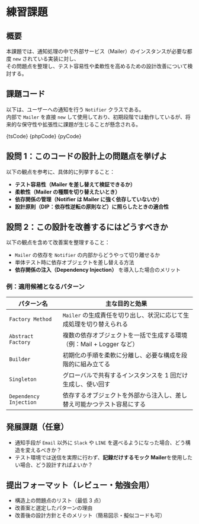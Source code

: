 

# 練習課題

## 概要

本課題では、通知処理の中で外部サービス（Mailer）のインスタンスが必要な都度 `new` されている実装に対し、  
その問題点を整理し、テスト容易性や柔軟性を高めるための設計改善について検討する。

## 課題コード

以下は、ユーザーへの通知を行う `Notifier` クラスである。  
内部で `Mailer` を直接 `new` して使用しており、初期段階では動作しているが、将来的な保守性や拡張性に課題が生じることが懸念される。

<Tabs groupId="language">
  <TabItem value="ts" label="TypeScript">
    <CodeBlock language="ts">{tsCode}</CodeBlock>
  </TabItem>
  <TabItem value="php" label="PHP">
    <CodeBlock language="php">{phpCode}</CodeBlock>
  </TabItem>
  <TabItem value="python" label="Python">
    <CodeBlock language="python">{pyCode}</CodeBlock>
  </TabItem>
</Tabs>

## 設問 1：このコードの設計上の問題点を挙げよ

以下の観点を参考に、具体的に列挙すること：

- **テスト容易性（Mailer を差し替えて検証できるか）**
- **柔軟性（Mailer の種類を切り替えたいとき）**
- **依存関係の管理（Notifier は Mailer に強く依存していないか）**
- **設計原則（DIP：依存性逆転の原則など）に照らしたときの適合性**

## 設問 2：この設計を改善するにはどうすべきか

以下の観点を含めて改善案を整理すること：

- `Mailer` の依存を `Notifier` の内部からどうやって切り離せるか
- 単体テスト時に依存オブジェクトを差し替える方法
- **依存関係の注入（Dependency Injection）** を導入した場合のメリット

### 例：適用候補となるパターン

| パターン名             | 主な目的と効果                                                         |
| ---------------------- | ---------------------------------------------------------------------- |
| `Factory Method`       | `Mailer` の生成責任を切り出し、状況に応じて生成処理を切り替えられる    |
| `Abstract Factory`     | 複数の依存オブジェクトを一括で生成する環境（例：Mail + Logger など）   |
| `Builder`              | 初期化の手順を柔軟に分離し、必要な構成を段階的に組み立てる             |
| `Singleton`            | グローバルで共有するインスタンスを 1 回だけ生成し、使い回す            |
| `Dependency Injection` | 依存するオブジェクトを外部から注入し、差し替え可能かつテスト容易にする |

## 発展課題（任意）

- 通知手段が `Email` 以外に `Slack` や `LINE` を選べるようになった場合、どう構造を変えるべきか？
- テスト環境では送信を実際に行わず、**記録だけするモック Mailer**を使用したい場合、どう設計すればよいか？

## 提出フォーマット（レビュー・勉強会用）

- 構造上の問題点のリスト（最低 3 点）
- 改善案と選定したパターンの理由
- 改善後の設計方針とそのメリット（簡易図示・擬似コードも可）
